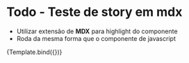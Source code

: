 

<Meta title="MDX/Todo" component={Todo} />


# Todo - Teste de story em mdx

- Utilizar extensão de **MDX** para highlight do componente
- Roda da mesma forma que o componente de javascript

<Canvas>
  <Story name="Teste">{Template.bind({})}</Story>
</Canvas>
